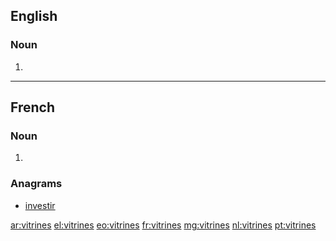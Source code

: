 ==English==

===Noun===
{{head|en|plural}}

# {{plural of|vitrine|lang=en}}

----

==French==

===Noun===
{{head|fr|plural|g=f}}

# {{plural of|vitrine|lang=fr}}

===Anagrams===
* [[investir#French|investir]]

[[ar:vitrines]]
[[el:vitrines]]
[[eo:vitrines]]
[[fr:vitrines]]
[[mg:vitrines]]
[[nl:vitrines]]
[[pt:vitrines]]